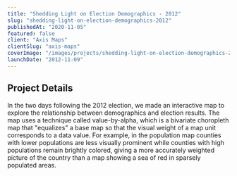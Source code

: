 ```yaml
---
title: "Shedding Light on Election Demographics - 2012"
slug: "shedding-light-on-election-demographics-2012"
publishedAt: "2020-11-05"
featured: false
client: "Axis Maps"
clientSlug: "axis-maps"
coverImage: "/images/projects/shedding-light-on-election-demographics-2012-cover.png"
launchDate: "2012-11-09"
---
```

## Project Details
In the two days following the 2012 election, we made an interactive map to explore the relationship between demographics and election results. The map uses a technique called value-by-alpha, which is a bivariate choropleth map that "equalizes" a base map so that the visual weight of a map unit corresponds to a data value. For example, in the population map counties with lower populations are less visually prominent while counties with high populations remain brightly colored, giving a more accurately weighted picture of the country than a map showing a sea of red in sparsely populated areas.
